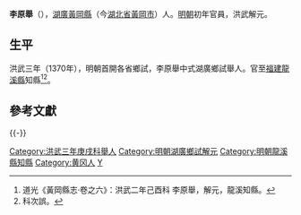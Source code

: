 {{明清人物信息框
| 姓名 = 李原舉
| 原名 =
| 圖片名稱 = 
| 圖片大小 = 220px
| 圖片說明 = 
| 最高職務 = 福建龍溪縣知縣
| 國家 = 大明
| 爵位 =
| 籍貫 = [[湖廣|湖廣]][[黃岡縣|黃岡縣]]
| 族裔 = 
| 字號 = 
| 室名 = 
| 諡號 = 
| 出生日期 = 生年不詳
| 出生地點 = 
| 逝世日期 = 卒年不詳
| 逝世地點 = 
| 墓葬 =
| 配偶 =
| 親屬 = 
| 出身 = 
*洪武三年庚戌科湖廣鄉試舉人
| 經歷 = 
| 著作 =
}}

'''李原舉'''（{{bd|？年||？年||}}），[[湖廣|湖廣]][[黃岡縣|黃岡縣]]（今[[湖北省|湖北省]][[黃岡市|黃岡市]]）人。[[明朝|明朝]]初年官員，洪武解元。

==生平==
洪武三年（1370年），明朝首開各省鄉試，李原舉中式湖廣鄉試舉人。官至[[福建|福建]][[龍溪縣|龍溪縣]]知縣<ref>道光《黃岡縣志·卷之六》：洪武二年己酉科 李原舉，解元，龍溪知縣。</ref><ref>科次誤。</ref>。

==參考文獻==
{{reflist}}

{{-}}
{{DEFAULTSORT:Li李}}
[[Category:洪武三年庚戌科舉人|Category:洪武三年庚戌科舉人]]
[[Category:明朝湖廣鄉試解元|Category:明朝湖廣鄉試解元]]
[[Category:明朝龍溪縣知縣|Category:明朝龍溪縣知縣]]
[[Category:黄冈人|Category:黄冈人]]
[[Category:李姓|Y]]